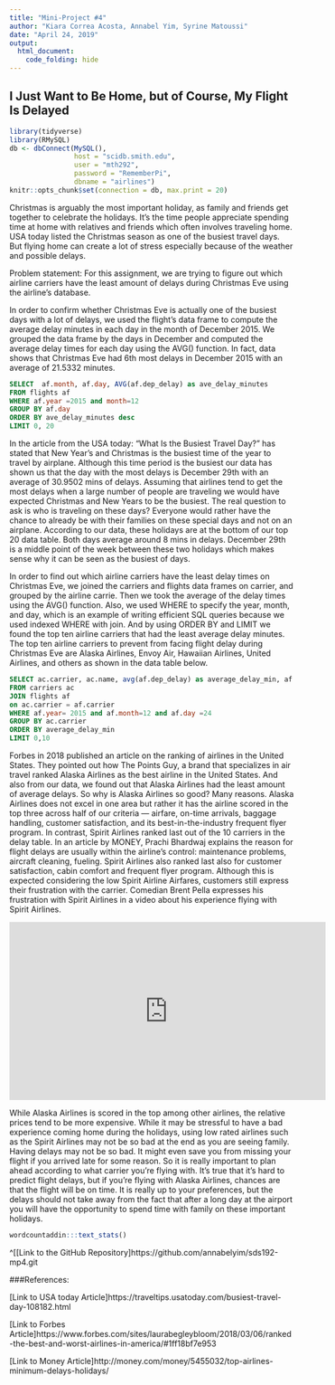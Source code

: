 ```yaml
---
title: "Mini-Project #4"
author: "Kiara Correa Acosta, Annabel Yim, Syrine Matoussi"
date: "April 24, 2019"
output:
  html_document:
    code_folding: hide
---
```

## I Just Want to Be Home, but of Course, My Flight Is Delayed
```r
library(tidyverse)
library(RMySQL)
db <- dbConnect(MySQL(), 
                host = "scidb.smith.edu", 
                user = "mth292", 
                password = "RememberPi", 
                dbname = "airlines")
knitr::opts_chunk$set(connection = db, max.print = 20)

```

Christmas is arguably the most important holiday, as family and friends get together to celebrate the holidays. It's the time people appreciate spending time at home with relatives and friends which often involves traveling home. USA today listed the Christmas season as one of the busiest travel days. But flying home can create a lot of stress especially because of the weather and possible delays. 

Problem statement: For this assignment, we are trying to figure out which airline carriers have the least amount of delays during Christmas Eve using the airline's database. 

In order to confirm whether Christmas Eve is actually one of the busiest days with a lot of delays, we used the flight's data frame to compute the average delay minutes in each day in the month of December 2015. We grouped the data frame by the days in December and computed the average delay times for each day using the AVG() function. In fact, data shows that Christmas Eve had 6th most delays in December 2015 with an average of 21.5332 minutes. 

```sql
SELECT  af.month, af.day, AVG(af.dep_delay) as ave_delay_minutes
FROM flights af
WHERE af.year =2015 and month=12
GROUP BY af.day
ORDER BY ave_delay_minutes desc
LIMIT 0, 20
```

In the article from the USA today: “What Is the Busiest Travel Day?” has stated that New Year’s and Christmas is the busiest time of the year to travel by airplane. Although this time period is the busiest our data has shown us that the day with the most delays is December 29th with an average of 30.9502 mins of delays. Assuming that airlines tend to get the most delays when a large number of people are traveling we would have expected Christmas and New Years to be the busiest. The real question to ask is who is traveling on these days? Everyone would rather have the chance to already be with their families on these special days and not on an airplane.  According to our data, these holidays are at the bottom of our top 20 data table. Both days average around 8 mins in delays. December 29th is a middle point of the week between these two holidays which makes sense why it can be seen as the busiest of days.  

In order to find out which airline carriers have the least delay times on Christmas Eve, we joined the carriers and flights data frames on carrier, and grouped by the airline carrie. Then we took the average of the delay times using the AVG() function. Also, we used WHERE to specify the year, month, and day, which is an example of writing efficient SQL queries because we used indexed WHERE with join. And by using ORDER BY and LIMIT we found the top ten airline carriers that had the least average delay minutes. The top ten airline carriers to prevent from facing flight delay during Christmas Eve are Alaska Airlines, Envoy Air, Hawaiian Airlines, United Airlines, and others as shown in the data table below. 

```sql
SELECT ac.carrier, ac.name, avg(af.dep_delay) as average_delay_min, af.year, af.month, af.day
FROM carriers ac
JOIN flights af
on ac.carrier = af.carrier
WHERE af.year= 2015 and af.month=12 and af.day =24
GROUP BY ac.carrier
ORDER BY average_delay_min
LIMIT 0,10
```


Forbes in 2018 published an article on the ranking of airlines in the United States. They pointed out how The Points Guy, a brand that specializes in air travel ranked Alaska Airlines as the best airline in the United States. And also from our data, we found out that Alaska Airlines had the least amount of average delays. So why is Alaska Airlines so good? Many reasons. Alaska Airlines does not excel in one area but rather it has the airline scored in the top three across half of our criteria — airfare, on-time arrivals, baggage handling, customer satisfaction, and its best-in-the-industry frequent flyer program. In contrast, Spirit Airlines ranked last out of the 10 carriers in the delay table. In an article by MONEY, Prachi Bhardwaj explains the reason for flight delays are usually within the airline’s control: maintenance problems, aircraft cleaning, fueling. Spirit Airlines also ranked last also for customer satisfaction, cabin comfort and frequent flyer program. Although this is expected considering the low Spirit Airline Airfares, customers still express their frustration with the carrier. Comedian Brent Pella expresses his frustration with Spirit Airlines in a video about his experience flying with Spirit Airlines.

<iframe width="560" height="315" src="https://www.youtube.com/embed/YvfYK0EEhK4" frameborder="0" allow="accelerometer; autoplay; encrypted-media; gyroscope; picture-in-picture" allowfullscreen></iframe>


While Alaska Airlines is scored in the top among other airlines, the relative prices tend to be more expensive. While it may be stressful to have a bad experience coming home during the holidays, using low rated airlines such as the Spirit Airlines may not be so bad at the end as you are seeing family. Having delays may not be so bad. It might even save you from missing your flight if you arrived late for some reason. So it is really important to plan ahead according to what carrier you’re flying with. It’s true that it’s hard to predict flight delays, but if you’re flying with Alaska Airlines, chances are that the flight will be on time. It is really up to your preferences, but the delays should not take away from the fact that after a long day at the airport you will have the opportunity to spend time with family on these important holidays.


```r
wordcountaddin:::text_stats()
```


^[[Link to the GitHub Repository]https://github.com/annabelyim/sds192-mp4.git

###References:

[Link to USA today Article]https://traveltips.usatoday.com/busiest-travel-day-108182.html

[Link to Forbes Article]https://www.forbes.com/sites/laurabegleybloom/2018/03/06/ranked-the-best-and-worst-airlines-in-america/#1ff18bf7e953

[Link to Money Article]http://money.com/money/5455032/top-airlines-minimum-delays-holidays/
